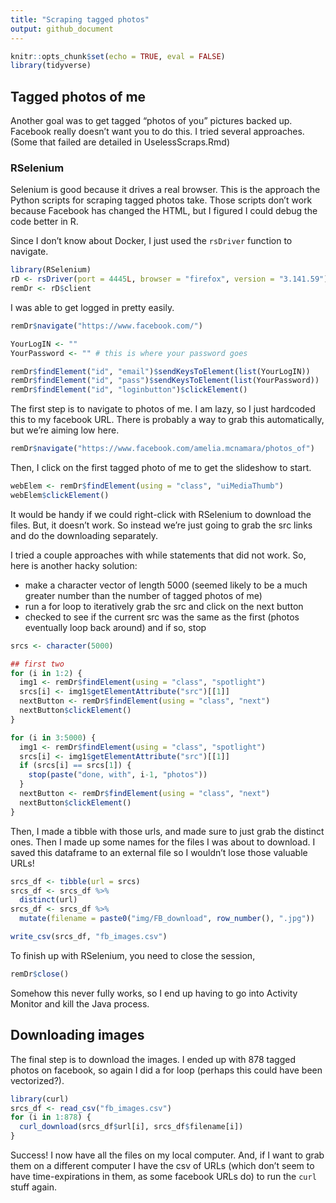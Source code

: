 ```yaml
---
title: "Scraping tagged photos"
output: github_document
---
```


```r
knitr::opts_chunk$set(echo = TRUE, eval = FALSE)
library(tidyverse)
```

## Tagged photos of me

Another goal was to get tagged "photos of you" pictures backed up. Facebook really doesn't want you to do this. I tried several approaches. (Some that failed are detailed in UselessScraps.Rmd)

### RSelenium

Selenium is good because it drives a real browser. This is the approach the Python scripts for scraping tagged photos take. Those scripts don't work because Facebook has changed the HTML, but I figured I could debug the code better in R. 

Since I don't know about Docker, I just used the `rsDriver` function to navigate. 
```r
library(RSelenium)
rD <- rsDriver(port = 4445L, browser = "firefox", version = "3.141.59")
remDr <- rD$client
```

I was able to get logged in pretty easily.

```r
remDr$navigate("https://www.facebook.com/")

YourLogIN <- ""
YourPassword <- "" # this is where your password goes

remDr$findElement("id", "email")$sendKeysToElement(list(YourLogIN))
remDr$findElement("id", "pass")$sendKeysToElement(list(YourPassword))
remDr$findElement("id", "loginbutton")$clickElement()
```

The first step is to navigate to photos of me. I am lazy, so I just hardcoded this to my facebook URL. There is probably a way to grab this automatically, but we're aiming low here. 

```r
remDr$navigate("https://www.facebook.com/amelia.mcnamara/photos_of")
```

Then, I click on the first tagged photo of me to get the slideshow to start. 
```r
webElem <- remDr$findElement(using = "class", "uiMediaThumb")
webElem$clickElement()
```

It would be handy if we could right-click with RSelenium to download the files. But, it doesn't work. So instead we're just going to grab the src links and do the downloading separately. 

I tried a couple approaches with while statements that did not work. So, here is another hacky solution:

- make a character vector of length 5000 (seemed likely to be a much greater number than the number of tagged photos of me)
- run a for loop to iteratively grab the src and click on the next button
- checked to see if the current src was the same as the first (photos eventually loop back around) and if so, stop

```r
srcs <- character(5000)

## first two
for (i in 1:2) {
  img1 <- remDr$findElement(using = "class", "spotlight")
  srcs[i] <- img1$getElementAttribute("src")[[1]]
  nextButton <- remDr$findElement(using = "class", "next")
  nextButton$clickElement()
}

for (i in 3:5000) {
  img1 <- remDr$findElement(using = "class", "spotlight")
  srcs[i] <- img1$getElementAttribute("src")[[1]]
  if (srcs[i] == srcs[1]) {
    stop(paste("done, with", i-1, "photos"))
  }
  nextButton <- remDr$findElement(using = "class", "next")
  nextButton$clickElement()
}
```

Then, I made a tibble with those urls, and made sure to just grab the distinct ones. Then I made up some names for the files I was about to download. I saved this dataframe to an external file so I wouldn't lose those valuable URLs!

```r
srcs_df <- tibble(url = srcs)
srcs_df <- srcs_df %>%
  distinct(url)
srcs_df <- srcs_df %>%
  mutate(filename = paste0("img/FB_download", row_number(), ".jpg"))

write_csv(srcs_df, "fb_images.csv")
```

To finish up with RSelenium, you need to close the session,
```r
remDr$close()
```

Somehow this never fully works, so I end up having to go into Activity Monitor and kill the Java process. 

## Downloading images

The final step is to download the images. I ended up with 878 tagged photos on facebook, so again I did a for loop (perhaps this could have been vectorized?). 

```r
library(curl)
srcs_df <- read_csv("fb_images.csv")
for (i in 1:878) {
  curl_download(srcs_df$url[i], srcs_df$filename[i])
}
```


Success! I now have all the files on my local computer. And, if I want to grab them on a different computer I have the csv of URLs (which don't seem to have time-expirations in them, as some facebook URLs do) to run the `curl` stuff again. 

